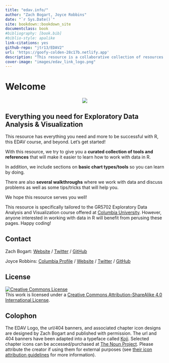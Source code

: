 ```yaml
--- 
title: "edav.info/"
author: "Zach Bogart, Joyce Robbins"
date: "`r Sys.Date()`"
site: bookdown::bookdown_site
documentclass: book
#bibliography: [book.bib]
#biblio-style: apalike
link-citations: yes
github-repo: "jtr13/EDAV2"
url: 'https://goofy-colden-28c17b.netlify.app'
description: "This resource is a collaborative collection of resources designed to help students succeed in GR5702 Exploratory Data Analysis and Visualization, a course offered at Columbia University. While the course lectures and textbook focus on theoretical issues, this resource, in contrast, provides coding tips and examples to assist students as they create their own analyses and visualizations. It is our hope that students will contribute to edav.info and it will grow with the course."
cover-image: "images/edav_link_logo.png"
---
```


# Welcome {-}

<center>
![](images/main_page.png)
</center>

## Everything you need for Exploratory Data Analysis & Visualization

This resource has everything you need and more to be successful with R, this EDAV course, and beyond. Let's get started!

With this resource, we try to give you a **curated collection of tools and references** that will make it easier to learn how to work with data in R. 

In addition, we include sections on **basic chart types/tools** so you can learn by doing.

There are also **several walkthroughs** where we work with data and discuss problems as well as some tips/tricks that will help you.

We hope this resource serves you well!

This resource is specifically tailored to the GR5702 Exploratory Data Analysis and Visualization course offered at [Columbia University](https://www.columbia.edu/){target="_blank"}. However, anyone interested in working with data in R will benefit from perusing these pages. Happy coding!

## Contact

Zach Bogart: 
[Website](https://zachbogart.com/){target="_blank"}
/
[Twitter](https://twitter.com/zachbogart){target="_blank"}
/
[GitHub](https://github.com/zachbogart){target="_blank"}

Joyce Robbins: 
[Columbia Profile](http://stat.columbia.edu/department-directory/name/joyce-robbins/){target="_blank"}
/
[Website](http://www.joyce-robbins.com/){target="_blank"}
/
[Twitter](https://twitter.com/jtrnyc){target="_blank"}
/
[GitHub](https://github.com/jtr13){target="_blank"}

<!-- License -->
## License

<a rel="license" href="http://creativecommons.org/licenses/by-sa/4.0/" target="_blank"><img alt="Creative Commons License" style="border-width:0" src="https://i.creativecommons.org/l/by-sa/4.0/88x31.png" /></a><br />This work is licensed under a <a rel="license" href="http://creativecommons.org/licenses/by-sa/4.0/" target="_blank">Creative Commons Attribution-ShareAlike 4.0 International License</a>.

<!-- Colophon -->
## Colophon

The EDAV Logo, the url/404 banners, and associated chapter icon designs are designed by Zach Bogart and published with permission. The url and 404 banners have been adapted into a typeface called [Koji](https://zachbogart.com/koji){target="_blank"}. Selected chapter icons can be accessed/purchased at [The Noun Project](https://thenounproject.com/zachbogart/){target="_blank"}. Please attribute the creator if using them for external purposes (see [their icon attribution guidelines](https://thenounproject.zendesk.com/hc/en-us/articles/200509928-How-do-I-give-creators-credit-in-my-work-){target="_blank"} for more information). 


